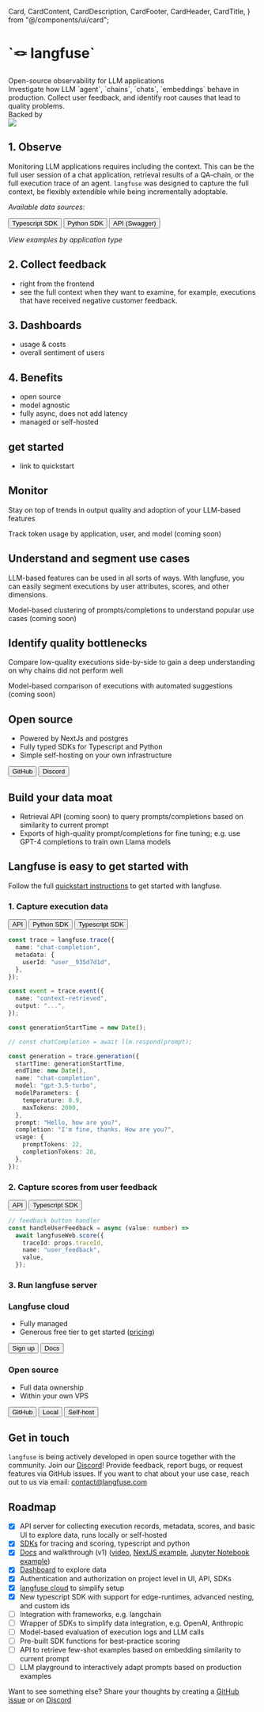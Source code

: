   Card,
  CardContent,
  CardDescription,
  CardFooter,
  CardHeader,
  CardTitle,
} from "@/components/ui/card";

<div className="lg:container">
<div className="flex flex-col gap-9 mt-20 mb-10 md:mt-24 md:mb-20 lg:my-40 items-center">
  <h1 className="text-center text-4xl">`🪢 langfuse`</h1>
  <div className="max-w-3xl">
    <div className="text-2xl text-center font-semibold mb-3">
      Open-source observability for LLM applications
    </div>
    <div className="text-lg text-center">
      Investigate how LLM `agent`, `chains`, `chats`, `embeddings` behave in production. Collect user feedback, and identify root causes that lead to quality problems.
    </div>
  </div>
  <div className="flex gap-3 justify-center flex-wrap">
    <Buttons />
  </div>
  <div className="justify-center">
    <ProductUpdateSignup />
  </div>
  <div>
    <div className="text-center text-gray-500 pb-3 pt-10">Backed by</div>
    <Image src={ycImg} height={30} />
  </div>
</div>

## 1. Observe

Monitoring LLM applications requires including the context. This can be the full user session of a chat application, retrieval results of a QA-chain, or the full execution trace of an agent. `langfuse` was designed to capture the full context, be flexibly extendible while being incrementally adoptable.

_Available data sources:_

<div className="flex gap-3 my-2 flex-wrap mb-2">
  <Button variant="outline" asChild>
    <Link href="/docs/sdk/typescript">
      <SiTypescript className="mr-2" />
      <span>Typescript SDK</span>
    </Link>
  </Button>
  <Button variant="outline" asChild>
    <Link href="/docs/sdk/python">
      <SiPython className="mr-2" />
      <span>Python SDK</span>
    </Link>
  </Button>
  <Button variant="outline" asChild>
    <Link href="/docs/reference">
      <BsCode className="mr-2 h-5 w-5" />
      <span>API (Swagger)</span>
    </Link>
  </Button>
</div>

_View examples by application type_

<ObservabilityExamples />

## 2. Collect feedback

- right from the frontend
- see the full context when they want to examine, for example, executions that have received negative customer feedback.

## 3. Dashboards

- usage & costs
- overall sentiment of users

## 4. Benefits

- open source
- model agnostic
- fully async, does not add latency
- managed or self-hosted

## get started

- link to quickstart


<Feature src={screenDashboard} imageAlt="test" imagePosition="left">

## Monitor

Stay on top of trends in output quality and adoption of your LLM-based features

Track token usage by application, user, and model (coming soon)

</Feature>

<Feature src={screenSegmentTraces} imageAlt="test" imagePosition="right">

## Understand and segment use cases

LLM-based features can be used in all sorts of ways. With langfuse, you can easily segment executions by user attributes, scores, and other dimensions.

Model-based clustering of prompts/completions to understand popular use cases (coming soon)

</Feature>

<Feature src={screenSideBySide} imageAlt="test" imagePosition="left">

## Identify quality bottlenecks

Compare low-quality executions side-by-side to gain a deep understanding on why chains did not perform well

Model-based comparison of executions with automated suggestions (coming soon)

</Feature>


<TwoCards className="my-24">
<StartCard isOutline>

## Open source

- Powered by NextJs and postgres
- Fully typed SDKs for Typescript and Python
- Simple self-hosting on your own infrastructure

<div className="flex gap-3 mt-3 flex-wrap">
  <Button asChild>
    <Link href="https://github.com/langfuse/langfuse/">
      <SiGithub className="mr-2" />
      <span>GitHub</span>
    </Link>
  </Button>
  <Button variant="secondary" asChild>
    <Link href="https://discord.gg/7NXusRtqYU">
      <SiDiscord className="mr-2" />
      <span>Discord</span>
    </Link>
  </Button>
</div>

</StartCard>
<StartCard isOutline>

## Build your data moat

- Retrieval API (coming soon) to query prompts/completions based on similarity to current prompt
- Exports of high-quality prompt/completions for fine tuning; e.g. use GPT-4 completions to train own Llama models

</StartCard>
</TwoCards>

## Langfuse is easy to get started with

Follow the full [quickstart instructions](/docs/get-started) to get started with langfuse.

<div className="lg:grid lg:grid-cols-2 lg:gap-7">
<div>

### 1. Capture execution data

<div className="flex gap-3 my-2 flex-wrap">
  <Button variant="outline" asChild>
    <Link href="/docs/reference">
      <BsCode className="mr-2 h-5 w-5" />
      <span>API</span>
    </Link>
  </Button>
  <Button variant="outline" asChild>
    <Link href="/docs/sdk/python">
      <SiPython className="mr-2" />
      <span>Python SDK</span>
    </Link>
  </Button>
  <Button variant="outline" asChild>
    <Link href="/docs/sdk/typescript">
      <SiTypescript className="mr-2" />
      <span>Typescript SDK</span>
    </Link>
  </Button>
</div>

```typescript filename="server.ts"
const trace = langfuse.trace({
  name: "chat-completion",
  metadata: {
    userId: "user__935d7d1d",
  },
});

const event = trace.event({
  name: "context-retrieved",
  output: "...",
});

const generationStartTime = new Date();

// const chatCompletion = await llm.respond(prompt);

const generation = trace.generation({
  startTime: generationStartTime,
  endTime: new Date(),
  name: "chat-completion",
  model: "gpt-3.5-turbo",
  modelParameters: {
    temperature: 0.9,
    maxTokens: 2000,
  },
  prompt: "Hello, how are you?",
  completion: "I'm fine, thanks. How are you?",
  usage: {
    promptTokens: 22,
    completionTokens: 28,
  },
});
```

</div>
<div>

### 2. Capture scores from user feedback

<div className="flex gap-3 my-2 flex-wrap">
  <Button variant="outline" asChild>
    <Link href="/docs/reference#restricted-access-with-public-key-client-side">
      <BsCode className="mr-2 h-5 w-5" />
      <span>API</span>
    </Link>
  </Button>
  <Button variant="outline" asChild>
    <Link href="/docs/sdk/typescript#frontend">
      <SiTypescript className="mr-2" />
      <span>Typescript SDK</span>
    </Link>
  </Button>
</div>

```typescript filename="UserFeedbackComponent.tsx"
// feedback button handler
const handleUserFeedback = async (value: number) =>
  await langfuseWeb.score({
    traceId: props.traceId,
    name: "user_feedback",
    value,
  });
```

</div>
</div>

### 3. Run langfuse server

<TwoCards className="mt-6">
<StartCard isDark>
  
### Langfuse cloud

- Fully managed
- Generous free tier to get started ([pricing](/docs/cloud#pricing))

<div className="flex gap-2 pt-3 flex-wrap">
  <Button asChild>
    <Link href="https://cloud.langfuse.com/auth/sign-up">
      <AiOutlineCloud className="mr-2 h-4 w-4" />
      <span>Sign up</span>
    </Link>
  </Button>
  <Button variant="ghost">Docs</Button>
</div>

</StartCard>
<Divider text="OR" />
<StartCard isOutline>
  
### Open source

- Full data ownership
- Within your own VPS

<div className="flex gap-2 pt-3 items-end flex-wrap">
  <Button asChild>
    <Link href="https://github.com/langfuse/langfuse/">
      <SiGithub className="mr-2" />
      <span>GitHub</span>
    </Link>
  </Button>
  <Button variant="secondary" asChild>
    <Link href="/docs/local">Local</Link>
  </Button>
  <Button variant="secondary">
    <Link href="/docs/self-host">Self-host</Link>
  </Button>
</div>

</StartCard>
</TwoCards>

<div className="h-24" />

## Get in touch

`langfuse` is being actively developed in open source together with the community. Join our [Discord](https://discord.gg/7NXusRtqYU)! Provide feedback, report bugs, or request features via GitHub issues. If you want to chat about your use case, reach out to us via email: contact@langfuse.com

## Roadmap

- [x] API server for collecting execution records, metadata, scores, and basic UI to explore data, runs locally or self-hosted
- [x] [SDKs](/docs/sdk) for tracing and scoring, typescript and python
- [x] [Docs](/docs) and walkthrough (v1) ([video](#), [NextJS example](https://github.com/langfuse/langfuse-demo), [Jupyter Notebook example](https://github.com/langfuse/langfuse-demo-python/blob/main/notebook.ipynb))
- [x] [Dashboard](/docs/interface#dashboard) to explore data
- [x] Authentication and authorization on project level in UI, API, SDKs
- [x] [langfuse cloud](/docs/cloud) to simplify setup
- [x] New typescript SDK with support for edge-runtimes, advanced nesting, and custom ids
- [ ] Integration with frameworks, e.g. langchain
- [ ] Wrapper of SDKs to simplify data integration, e.g. OpenAI, Anthropic
- [ ] Model-based evaluation of execution logs and LLM calls
- [ ] Pre-built SDK functions for best-practice scoring
- [ ] API to retrieve few-shot examples based on embedding similarity to current prompt
- [ ] LLM playground to interactively adapt prompts based on production examples

Want to see something else? Share your thoughts by creating a [GitHub issue](https://github.com/langfuse/langfuse/issues/new/choose) or on [Discord](https://discord.gg/7NXusRtqYU)

</div>
